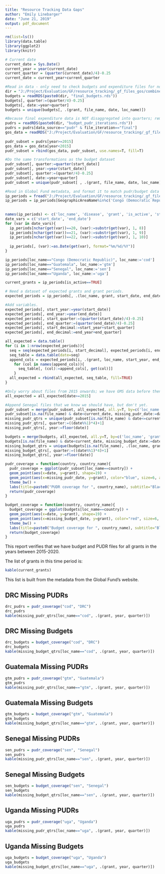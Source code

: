 ```yaml
---
title: "Resource Tracking Data Gaps"
author: "Emily Linebarger"
date: "June 21, 2019"
output: pdf_document
---
```


```r
rm(list=ls())
library(data.table) 
library(ggplot2)
library(knitr)

# Current date 
current_date = Sys.Date()
current_year = year(current_date)
current_quarter = (quarter(current_date)/4)-0.25
current_date = current_year+current_quarter

#Read in data - only need to check budgets and expenditure files for now, alhough it might be nice to add in expenditure (?) EKL 6/12/19
dir = "J:/Project/Evaluation/GF/resource_tracking/_gf_files_gos/combined_prepped_data/"
budgets = readRDS(paste0(dir, "final_budgets.rds"))
budgets[, quarter:=(quarter/4)-0.25]
budgets[, date:=year+quarter]
budgets = unique(budgets[, .(grant, file_name, date, loc_name)])

#Because final expenditure data is NOT disaggregated into quarters; remerge this data with GOS from the budget_pudr_iterations file in the same wa as 2d_gf_aggregate_files.r
pudrs = readRDS(paste0(dir, "budget_pudr_iterations.rds"))
pudrs = pudrs[data_source=="pudr" & file_iteration=="final"]
gos_data = readRDS("J:/Project/Evaluation/GF/resource_tracking/_gf_files_gos/gos/prepped_data/prepped_gos_data.rds")
  
pudr_subset = pudrs[year>=2015]
gos_data = gos_data[year<2015]
pudr_subset = rbind(gos_data, pudr_subset, use.names=T, fill=T)

#Do the same transformations as the budget dataset
pudr_subset[, quarter:=quarter(start_date)]
pudr_subset[, year:=year(start_date)]
pudr_subset[, quarter:=(quarter/4)-0.25]
pudr_subset[, date:=year+quarter]
pudr_subset = unique(pudr_subset[ , .(grant, file_name, date, loc_name)])

#Read in Global Fund metadata, and format it to match pudr/budget data above. 
ip_periods = fread("J:/Project/Evaluation/GF/resource_tracking/_gf_files_gos/metadata/grant_agreement_implementation_periods_dataset_201963.csv")
ip_periods = ip_periods[GeographicAreaName%in%c('Congo (Democratic Republic)', 'Guatemala', 'Uganda', 'Senegal'), .(GeographicAreaName, ComponentName, GrantAgreementNumber, 
                                                                                                                      IsActive, 
                                                                                                                 ImplementationPeriodStartDate, ImplementationPeriodEndDate)]
names(ip_periods) <- c('loc_name', 'disease', 'grant', 'is_active', 'start_date', 'end_date') #Only need implementation period variables here! 
date_vars = c('start_date', 'end_date')
for (var in date_vars){
  ip_periods[nchar(get(var))==20, (var):=substr(get(var), 1, 8)]
  ip_periods[nchar(get(var))==21, (var):=substr(get(var), 1, 9)]
  ip_periods[nchar(get(var))==22, (var):=substr(get(var), 1, 10)]
  
  ip_periods[, (var):=as.Date(get(var), format="%m/%d/%Y")]
}

ip_periods[loc_name=="Congo (Democratic Republic)", loc_name:='cod']
ip_periods[loc_name=="Guatemala", loc_name:='gtm']
ip_periods[loc_name=="Senegal", loc_name:='sen']
ip_periods[loc_name=="Uganda", loc_name:='uga']

current_grants = ip_periods[is_active==TRUE]

# Need a dataset of expected grants and grant periods. 
expected_periods = ip_periods[, .(loc_name, grant, start_date, end_date)]

#Add variables. 
expected_periods[, start_year:=year(start_date)]
expected_periods[, end_year:=year(end_date)]
expected_periods[, start_quarter:=(quarter(start_date)/4)-0.25] 
expected_periods[, end_quarter:=(quarter(end_date)/4)-0.25] 
expected_periods[, start_decimal:=start_year+start_quarter]
expected_periods[, end_decimal:=end_year+end_quarter]

all_expected = data.table()
for (i in 1:nrow(expected_periods)){
  seq = seq(expected_periods[i, start_decimal], expected_periods[i, end_decimal], by=0.25)
  seq_table = data.table(date=seq)
  append_cols = expected_periods[i, .(grant, loc_name, start_year, end_year, start_quarter, end_quarter)]
    for (col in names(append_cols)){
      seq_table[, (col):=append_cols[, get(col)]]
    }  
  all_expected = rbind(all_expected, seq_table, fill=TRUE)
}

#Only worry about files from 2015 onwards; we have GMS data before then. 
all_expected = all_expected[date>=2015]

#Append Senegal files that we know we should have, but don't yet. 
pudr_subset = merge(pudr_subset, all_expected, all.y=T, by=c('loc_name', 'grant', 'date'))
pudr_subset[is.na(file_name) & date<current_date, missing_pudr_date:=date]
missing_pudr_qtrs = unique(pudr_subset[is.na(file_name) & date<=current_date, .(loc_name, grant, date)])
missing_pudr_qtrs[, quarter:=((date%%1)*4)+1]
missing_pudr_qtrs[, year:=floor(date)]

budgets = merge(budgets, all_expected, all.y=T, by=c('loc_name', 'grant', 'date'))
budgets[is.na(file_name) & date<current_date, missing_budget_date:=date]
missing_budget_qtrs = unique(budgets[is.na(file_name), .(loc_name, grant, date)])
missing_budget_qtrs[, quarter:=((date%%1)*4)+1]
missing_budget_qtrs[, year:=floor(date)]

pudr_coverage = function(country, country_name){
  pudr_coverage = ggplot(pudr_subset[loc_name==country]) + 
  geom_point(aes(x=date, y=grant), shape=19) + 
  geom_point(aes(x=missing_pudr_date, y=grant), color="blue", size=6, alpha=0.5, shape=15) +
  theme_bw() + 
  labs(title=paste0("PUDR coverage for ", country_name), subtitle="Black circles show expected grant quarters,\nand colored squares show missing data", x="Date", y="Grant", caption="*Only for grants active during 2015-2020")
  return(pudr_coverage)
}

budget_coverage = function(country, country_name){
  budget_coverage = ggplot(budgets[loc_name==country]) + 
  geom_point(aes(x=date, y=grant), shape=19) + 
  geom_point(aes(x=missing_budget_date, y=grant), color="red", size=6, alpha=0.5, shape=15) +
  theme_bw() + 
  labs(title=paste0("Budget coverage for ", country_name), subtitle="Black circles show expected grant quarters,\nand colored squares show missing data", x="Date", y="Grant", caption="*Only for grants active during 2015-2020")
  return(budget_coverage)
}


```

This report verifies that we have budget and PUDR files for all grants in the years between 2015-2020.  

The list of grants in this time period is:  
```r
kable(current_grants)
```

This list is built from the metadata from the Global Fund's website.  

## DRC Missing PUDRs
```r
drc_pudrs = pudr_coverage("cod", "DRC")
drc_pudrs
kable(missing_pudr_qtrs[loc_name=="cod", .(grant, year, quarter)])
```

## DRC Missing Budgets 
```r
drc_budgets = budget_coverage("cod", "DRC")
drc_budgets
kable(missing_budget_qtrs[loc_name=="cod", .(grant, year, quarter)])
```

## Guatemala Missing PUDRs
```r
gtm_pudrs = pudr_coverage("gtm", "Guatemala")
gtm_pudrs
kable(missing_pudr_qtrs[loc_name=="gtm", .(grant, year, quarter)])
```

## Guatemala Missing Budgets 
```r
gtm_budgets = budget_coverage("gtm", "Guatemala")
gtm_budgets
kable(missing_budget_qtrs[loc_name=="gtm", .(grant, year, quarter)])
```

## Senegal Missing PUDRs
```r
sen_pudrs = pudr_coverage("sen", "Senegal")
sen_pudrs
kable(missing_pudr_qtrs[loc_name=="sen", .(grant, year, quarter)])
```

## Senegal Missing Budgets 
```r
sen_budgets = budget_coverage("sen", "Senegal")
sen_budgets
kable(missing_budget_qtrs[loc_name=="sen", .(grant, year, quarter)])
```

## Uganda Missing PUDRs
```r
uga_pudrs = pudr_coverage("uga", "Uganda")
uga_pudrs
kable(missing_pudr_qtrs[loc_name=="uga", .(grant, year, quarter)])
```

## Uganda Missing Budgets 
```r
uga_budgets = budget_coverage("uga", "Uganda")
uga_budgets
kable(missing_budget_qtrs[loc_name=="uga", .(grant, year, quarter)])
```


